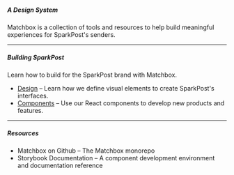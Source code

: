 ##### A Design System

Matchbox is a collection of tools and resources to help build meaningful experiences for SparkPost's senders.

---

##### Building SparkPost

Learn how to build for the SparkPost brand with Matchbox.

- [Design](/design/overview) – Learn how we define visual elements to create SparkPost's interfaces.
- [Components](/components/overview) – Use our React components to develop new products and features.

---

##### Resources

- <ExternalLink to="https://www.github.com/SparkPost/matchbox">
    Matchbox on Github
  </ExternalLink> – The Matchbox monorepo
- <ExternalLink to="https://sparkpost.github.io/matchbox">
    Storybook Documentation
  </ExternalLink> – A component development environment and documentation reference
